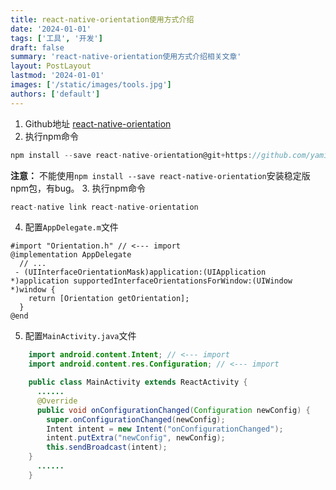 ```yaml
---
title: react-native-orientation使用方式介绍
date: '2024-01-01'
tags: ['工具', '开发']
draft: false
summary: 'react-native-orientation使用方式介绍相关文章'
layout: PostLayout
lastmod: '2024-01-01'
images: ['/static/images/tools.jpg']
authors: ['default']
---
```


1. Github地址
 [react-native-orientation](https://github.com/yamill/react-native-orientation)
2.  执行npm命令
```javascript
npm install --save react-native-orientation@git+https://github.com/yamill/react-native-orientation.git
```
**注意：** 不能使用`npm install --save react-native-orientation`安装稳定版npm包，有bug。
3. 执行npm命令
  ```javascript
 react-native link react-native-orientation
```
4. 配置`AppDelegate.m`文件
```
#import "Orientation.h" // <--- import
@implementation AppDelegate
  // ...
 - (UIInterfaceOrientationMask)application:(UIApplication *)application supportedInterfaceOrientationsForWindow:(UIWindow *)window {
    return [Orientation getOrientation];
  }
@end
```
5. 配置`MainActivity.java`文件
```java
    import android.content.Intent; // <--- import
    import android.content.res.Configuration; // <--- import

    public class MainActivity extends ReactActivity {
      ......
      @Override
      public void onConfigurationChanged(Configuration newConfig) {
        super.onConfigurationChanged(newConfig);
        Intent intent = new Intent("onConfigurationChanged");
        intent.putExtra("newConfig", newConfig);
        this.sendBroadcast(intent);
    }
      ......
    }
```
